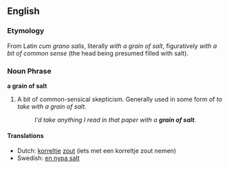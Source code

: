 ==English==

===Etymology===
From Latin ''cum grano salis'', literally ''with a grain of salt'', figuratively ''with a bit of common sense'' (the head being presumed filled with salt).

===Noun Phrase===
'''a grain of salt'''

# A bit of common-sensical skepticism.  Generally used in some form of ''to take with a grain of salt.''
#: ''I'd take anything I read in that paper with a '''grain of salt'''.''

====Translations====
*Dutch: [[korrel]]tje [[zout]] (iets met een korreltje zout nemen)
*Swedish: [[en nypa salt]]
